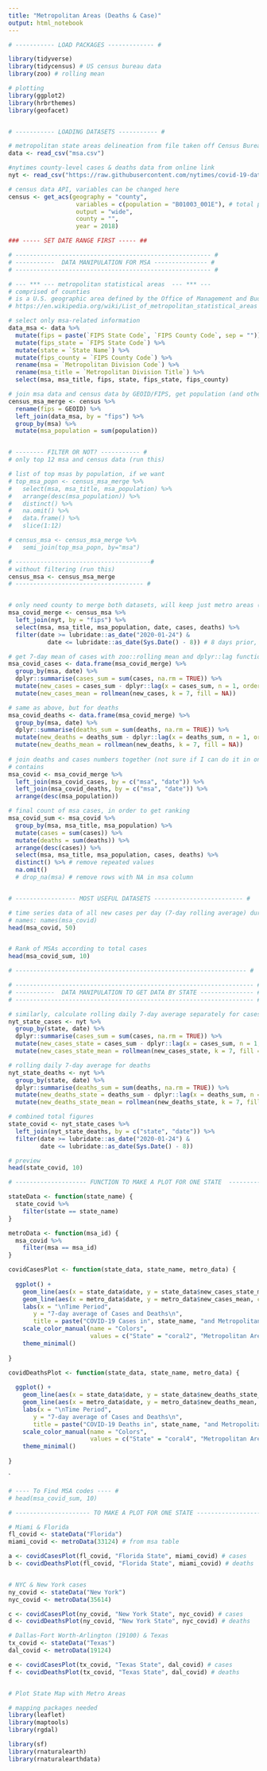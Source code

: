 ```yaml
---
title: "Metropolitan Areas (Deaths & Case)"
output: html_notebook
---
```



```r
# ----------- LOAD PACKAGES ------------- # 

library(tidyverse)
library(tidycensus) # US census bureau data
library(zoo) # rolling mean

# plotting 
library(ggplot2)
library(hrbrthemes) 
library(geofacet) 


# ----------- LOADING DATASETS ----------- # 

# metropolitan state areas delineation from file taken off Census Bureau
data <- read_csv("msa.csv")

#nytimes county-level cases & deaths data from online link 
nyt <- read_csv("https://raw.githubusercontent.com/nytimes/covid-19-data/master/us-counties.csv")

# census data API, variables can be changed here 
census <- get_acs(geography = "county",
                   variables = c(population = "B01003_001E"), # total population), # black veterans 
                   output = "wide",
                   county = "",
                   year = 2018) 


```


```r
### ----- SET DATE RANGE FIRST ----- ## 
```


```r

# ------------------------------------------------------- #
# -----------  DATA MANIPULATION FOR MSA --------------- # 
# ------------------------------------------------------- #

# --- *** --- metropolitan statistical areas  --- *** --- 
# comprised of counties 
# is a U.S. geographic area defined by the Office of Management and Budget (OMB) that consists of one or more counties (or equivalents) anchored by an urban center of at least 10,000 people plus adjacent counties that are socioeconomically tied to the urban center by commuting.
# https://en.wikipedia.org/wiki/List_of_metropolitan_statistical_areas

# select only msa-related information 
data_msa <- data %>% 
  mutate(fips = paste(`FIPS State Code`, `FIPS County Code`, sep = "")) %>%
  mutate(fips_state = `FIPS State Code`) %>%
  mutate(state = `State Name`) %>%
  mutate(fips_county = `FIPS County Code`) %>%
  rename(msa = `Metropolitan Division Code`) %>%
  rename(msa_title = `Metropolitan Division Title`) %>% 
  select(msa, msa_title, fips, state, fips_state, fips_county)

# join msa data and census data by GEOID/FIPS, get population (and other demographic) info.
census_msa_merge <- census %>% 
  rename(fips = GEOID) %>% 
  left_join(data_msa, by = "fips") %>% 
  group_by(msa) %>%
  mutate(msa_population = sum(population))


# -------- FILTER OR NOT? ----------- # 
# only top 12 msa and census data (run this)

# list of top msas by population, if we want
# top_msa_popn <- census_msa_merge %>%
#   select(msa, msa_title, msa_population) %>%
#   arrange(desc(msa_population)) %>%
#   distinct() %>%
#   na.omit() %>%
#   data.frame() %>%
#   slice(1:12)

# census_msa <- census_msa_merge %>%
#   semi_join(top_msa_popn, by="msa")

# --------------------------------------# 
# without filtering (run this)
census_msa <- census_msa_merge
# ------------------------------------ #


# only need county to merge both datasets, will keep just metro areas (csa)
msa_covid_merge <- census_msa %>% 
  left_join(nyt, by = "fips") %>% 
  select(msa, msa_title, msa_population, date, cases, deaths) %>% 
  filter(date >= lubridate::as_date("2020-01-24") & 
           date <= lubridate::as_date(Sys.Date() - 8)) # 8 days prior, so that the 7 day mean wouldn't get messed up

# get 7-day mean of cases with zoo::rolling mean and dplyr::lag function 
msa_covid_cases <- data.frame(msa_covid_merge) %>% 
  group_by(msa, date) %>% 
  dplyr::summarise(cases_sum = sum(cases, na.rm = TRUE)) %>% 
  mutate(new_cases = cases_sum - dplyr::lag(x = cases_sum, n = 1, order_by = date)) %>%
  mutate(new_cases_mean = rollmean(new_cases, k = 7, fill = NA))

# same as above, but for deaths
msa_covid_deaths <- data.frame(msa_covid_merge) %>% 
  group_by(msa, date) %>% 
  dplyr::summarise(deaths_sum = sum(deaths, na.rm = TRUE)) %>% 
  mutate(new_deaths = deaths_sum - dplyr::lag(x = deaths_sum, n = 1, order_by = date)) %>%
  mutate(new_deaths_mean = rollmean(new_deaths, k = 7, fill = NA))
  
# join deaths and cases numbers together (not sure if I can do it in one?)
# contains
msa_covid <- msa_covid_merge %>% 
  left_join(msa_covid_cases, by = c("msa", "date")) %>% 
  left_join(msa_covid_deaths, by = c("msa", "date")) %>% 
  arrange(desc(msa_population))

# final count of msa cases, in order to get ranking
msa_covid_sum <- msa_covid %>% 
  group_by(msa, msa_title, msa_population) %>%
  mutate(cases = sum(cases)) %>% 
  mutate(deaths = sum(deaths)) %>%
  arrange(desc(cases)) %>% 
  select(msa, msa_title, msa_population, cases, deaths) %>% 
  distinct() %>% # remove repeated values 
  na.omit()
  # drop_na(msa) # remove rows with NA in msa column


# ----------------- MOST USEFUL DATASETS ------------------------- # 

# time series data of all new cases per day (7-day rolling average) during time period specified
# names: names(msa_covid)
head(msa_covid, 50)


# Rank of MSAs according to total cases
head(msa_covid_sum, 10)

# ----------------------------------------------------------------- #
```



```r

# ------------------------------------------------------------------- #
# -----------  DATA MANIPULATION TO GET DATA BY STATE --------------- # 
# ------------------------------------------------------------------- #

# similarly, calculate rolling daily 7-day average separately for cases
nyt_state_cases <- nyt %>% 
  group_by(state, date) %>%
  dplyr::summarise(cases_sum = sum(cases, na.rm = TRUE)) %>% 
  mutate(new_cases_state = cases_sum - dplyr::lag(x = cases_sum, n = 1, order_by = date)) %>%
  mutate(new_cases_state_mean = rollmean(new_cases_state, k = 7, fill = NA))

# rolling daily 7-day average for deaths
nyt_state_deaths <- nyt %>% 
  group_by(state, date) %>%
  dplyr::summarise(deaths_sum = sum(deaths, na.rm = TRUE)) %>% 
  mutate(new_deaths_state = deaths_sum - dplyr::lag(x = deaths_sum, n = 1, order_by = date)) %>%
  mutate(new_deaths_state_mean = rollmean(new_deaths_state, k = 7, fill = NA))

# combined total figures
state_covid <- nyt_state_cases %>% 
  left_join(nyt_state_deaths, by = c("state", "date")) %>%
  filter(date >= lubridate::as_date("2020-01-24") & 
         date <= lubridate::as_date(Sys.Date() - 8))

# preview
head(state_covid, 10)

```



```r

# -------------------- FUNCTION TO MAKE A PLOT FOR ONE STATE  ------------------- # 

stateData <- function(state_name) {
  state_covid %>% 
    filter(state == state_name)
}

metroData <- function(msa_id) {
  msa_covid %>% 
    filter(msa == msa_id)
}

covidCasesPlot <- function(state_data, state_name, metro_data) {
  
  ggplot() + 
    geom_line(aes(x = state_data$date, y = state_data$new_cases_state_mean, color = "State"), size = 1.2) + 
    geom_line(aes(x = metro_data$date, y = metro_data$new_cases_mean, color = "Metropolitan Area"), size = 1.2) + 
    labs(x = "\nTime Period", 
       y = "7-day average of Cases and Deaths\n",
       title = paste("COVID-19 Cases in", state_name, "and Metropolitan Area\n")) + 
    scale_color_manual(name = "Colors", 
                       values = c("State" = "coral2", "Metropolitan Area" = "cadetblue")) +
    theme_minimal() 
    
}

covidDeathsPlot <- function(state_data, state_name, metro_data) {
  
  ggplot() + 
    geom_line(aes(x = state_data$date, y = state_data$new_deaths_state_mean, color = "State"), size = 1.2) + 
    geom_line(aes(x = metro_data$date, y = metro_data$new_deaths_mean, color = "Metropolitan Area"), size = 1.2) + 
    labs(x = "\nTime Period", 
       y = "7-day average of Cases and Deaths\n",
       title = paste("COVID-19 Deaths in", state_name, "and Metropolitan Area\n")) + 
    scale_color_manual(name = "Colors", 
                       values = c("State" = "coral4", "Metropolitan Area" = "darkcyan")) +
    theme_minimal() 
    
}

```

`
```r

# ---- To Find MSA codes ---- #
# head(msa_covid_sum, 10)

# --------------------- TO MAKE A PLOT FOR ONE STATE -------------------------- # 

# Miami & Florida 
fl_covid <- stateData("Florida")
miami_covid <- metroData(33124) # from msa table

a <- covidCasesPlot(fl_covid, "Florida State", miami_covid) # cases
b <- covidDeathsPlot(fl_covid, "Florida State", miami_covid) # deaths


# NYC & New York cases
ny_covid <- stateData("New York")
nyc_covid <- metroData(35614)

c <- covidCasesPlot(ny_covid, "New York State", nyc_covid) # cases
d <- covidDeathsPlot(ny_covid, "New York State", nyc_covid) # deaths

# Dallas-Fort Worth-Arlington (19100) & Texas
tx_covid <- stateData("Texas")
dal_covid <- metroData(19124)

e <- covidCasesPlot(tx_covid, "Texas State", dal_covid) # cases
f <- covidDeathsPlot(tx_covid, "Texas State", dal_covid) # deaths



```

```r

# Plot State Map with Metro Areas 

# mapping packages needed 
library(leaflet)
library(maptools)
library(rgdal)

library(sf)
library(rnaturalearth)
library(rnaturalearthdata)



```

